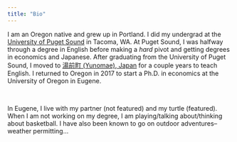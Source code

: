 ```yaml
---
title: "Bio"
---
```


I am an Oregon native and grew up in Portland. I did my undergrad at the [University of Puget Sound](https://www.pugetsound.edu/) in Tacoma, WA. At Puget Sound, I was halfway through a degree in English before making a *hard* pivot and getting degrees in economics and Japanese. After graduating from the University of Puget Sound, I moved to [湯前町 (Yunomae), Japan](https://earth.google.com/web/data=MkEKPwo9CiExVEc3VDhRYzFOdnBzamdXQXJ2a0s2eFRGWTFkNm1JWlgSFgoUMDBDOUJCMzk0NzI1MTNBRTQwNkEgAQ) for a couple years to teach English. I returned to Oregon in 2017 to start a Ph.D. in economics at the University of Oregon in Eugene. 

<br>

In Eugene, I live with my partner (not featured) and my turtle (featured). When I am not working on my degree, I am playing/talking about/thinking about basketball. I have also been known to go on outdoor adventures--weather permitting...
